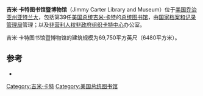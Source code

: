 {{Infobox presidential library
| name =吉米·卡特图书馆暨博物馆
| logo = Official logo of the Jimmy Carter Presidential Library.svg
| image = Carter lib1.JPG
| location = [[美国|美国]][[乔治亚州|乔治亚州]][[亚特兰大|亚特兰大]]
| construction_start_date = 1984年10月2日
| dedication_date = 1986年10月1日
| named_for = [[吉米·卡特|吉米·卡特]]
| size = 69,750平方英尺（6480平方米）
| manager = [[国家档案和记录管理局|国家档案和记录管理局]]、[[卡特中心|卡特中心]]
| website = {{nowrap|{{URL|www.jimmycarterlibrary.gov}}}}}}
'''吉米·卡特图书馆暨博物馆'''（Jimmy Carter Library and Museum）位于[[美国|美国]][[乔治亚州|乔治亚州]][[亚特兰大|亚特兰大]]，包括第39任[[美国总统|美国总统]][[吉米·卡特|吉米·卡特]]的[[总统图书馆|总统图书馆]]，由[[国家档案和记录管理局|国家档案和记录管理局]]管理；以及[[非营利|非营利]][[人权|人权]][[非政府组织|非政府组织]][[卡特中心|卡特中心]]办公室。 

吉米·卡特图书馆暨博物馆的建筑规模为69,750平方英尺（6480平方米）。 

==参考==
{{Reflist}}
*{{cite news |first=Peter |last=Applebome |title=Carter Center: More Than the Past |url=http://www.nytimes.com/1993/05/30/travel/carter-center-more-than-the-past.html?pagewanted=all |date=1993-05-30 |work=[[The_New_York_Times|The New York Times]] |accessdate=2015-03-19 |archive-date=2018-05-25 |archive-url=https://web.archive.org/web/20180525025231/https://www.nytimes.com/1993/05/30/travel/carter-center-more-than-the-past.html?pagewanted=all |dead-url=no }}

[[Category:吉米·卡特|Category:吉米·卡特]]
[[Category:美国总统图书馆|Category:美国总统图书馆]]